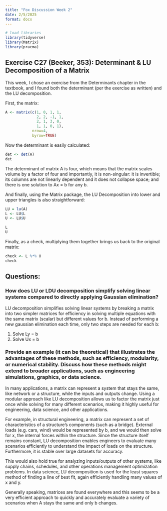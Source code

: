 ```yaml
---
title: "Fox Discussion Week 2"
date: 2/5/2025
format: docx
---
```


```r
# load libraries
library(tidyverse)
library(Matrix)
library(pracma)
```

## Exercise C27 (Beeker, 353): Determinant & LU Decomposition of a Matrix

This week, I chose an exercise from the Determinants chapter in the textbook, and I found both the determinant (per the exercise as written) and the LU decomposition. 

First, the matrix:

```r
A <- matrix(c(1, 0, 1, 1,
              2, 2, -1, 1,
              2, 1, 3, 0,
              1, 1, 0, 1), 
            nrow=4, 
            byrow=TRUE)
```

Now the determinant is easily calculated:

```r
det <- det(A)
det

```

The determinant of matrix A is four, which means that the matrix scales volume by a factor of four and importantly, it is non-singular: it is invertible; its columns are not linearly dependent and it does not collapse space; and there is one solution to Ax = b for any b. 

And finally, using the Matrix package, the LU Decomposition into lower and upper triangles is also straightforward:

```r
LU = lu(A)
L <- LU$L
U <- LU$U

L
U

```

Finally, as a check, multiplying them together brings us back to the original matrix:
```r
check <- L %*% U
check
```


## Questions: 

### How does LU or LDU decomposition simplify solving linear systems compared to directly applying Gaussian elimination?

LU decomposition simplifies solving linear systems by breaking a matrix into two simpler matrices for efficiency in solving multiple equations with the same matrix (scalar) but different values for b. Instead of performing a new gaussian elimination each time, only two steps are needed for each b:

1. Solve Ly = b
2. Solve Ux = b

### Provide an example (it can be theoretical) that illustrates the advantages of these methods, such as efficiency, modularity, or numerical stability. Discuss how these methods might extend to broader applications, such as engineering simulations, graphics, or data science.

In many applications, a matrix can represent a system that stays the same, like network or a structure, while the inputs and outputs change. Using a modular approach like LU decomposition allows us to factor the matrix just once while solving for many different scenarios, making it highly useful for engineering, data science, and other applications. 

For example, in structural engineering, a matrix can represent a set of characteristics of a structure's components (such as a bridge). External loads (e.g. cars, wind) would be represented by b, and we would then solve for x, the internal forces within the structure. Since the structure itself remains constant, LU decomposition enables engineers to evaluate many scenarios efficiently to understand the impact of loads on the structure. Furthermore, it is stable over large datasets for accuracy.

This would also hold true for analyzing inputs/outputs of other systems, like supply chains, schedules, and other operations management optimization problems. In data science, LU decomposition is used for the least squares method of finding a line of best fit, again efficiently handling many values of x and y. 

Generally speaking, matrices are found everywhere and this seems to be a very efficient approach to quickly and accurately evaluate a variety of scenarios when A stays the same and only b changes.
